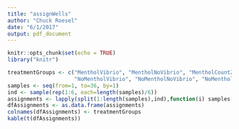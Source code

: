 ```yaml
---
title: "assignWells"
author: "Chuck Roesel"
date: "6/1/2017"
output: pdf_document
---
```


```r
knitr::opts_chunk$set(echo = TRUE)
library("knitr")
```


```r
treatmentGroups <- c("MentholVibrio", "MentholNoVibrio", "MentholCountZoox", 
                     "NoMentholVibrio", "NoMentholNoVibrio", "NoMentholCountZoox")
samples <- seq(from=1, to=36, by=1)
ind <- sample(rep(1:6, each=length(samples)/6))
assignments <- lapply(split(1:length(samples),ind),function(i) samples[i])
dfAssignments <- as.data.frame(assignments)
colnames(dfAssignments) <- treatmentGroups
kable(t(dfAssignments))
```
